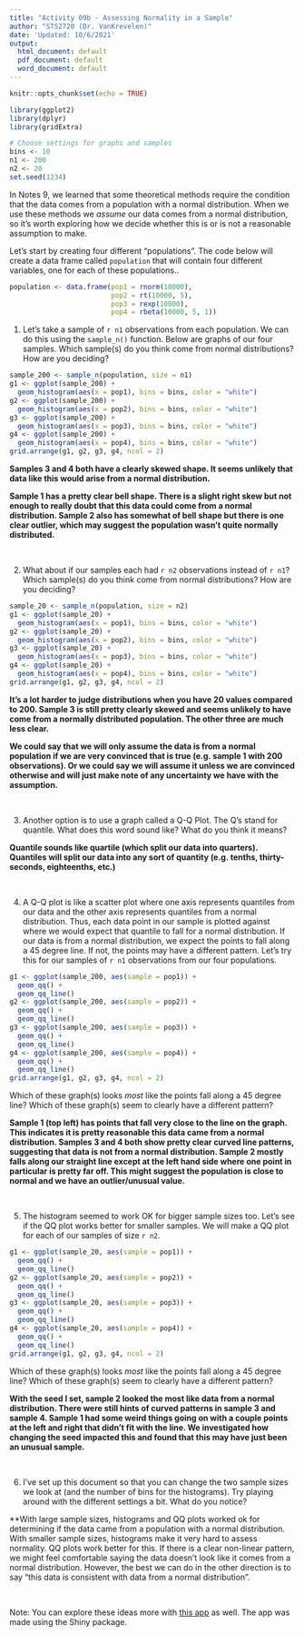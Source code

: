 ```yaml
---
title: "Activity 09b - Assessing Normality in a Sample"
author: "STS2720 (Dr. VanKrevelen)"
date: 'Updated: 10/6/2021'
output:
  html_document: default
  pdf_document: default
  word_document: default
---
```


```r
knitr::opts_chunk$set(echo = TRUE)
```

```r
library(ggplot2)
library(dplyr)
library(gridExtra)
```

```r
# Choose settings for graphs and samples
bins <- 10
n1 <- 200
n2 <- 20
set.seed(1234)
```

In Notes 9, we learned that some theoretical methods require the condition that the data comes from a population with a normal distribution. When we use these methods we *assume* our data comes from a normal distribution, so it's worth exploring how we decide whether this is or is not a reasonable assumption to make.

Let's start by creating four different "populations". The code below will create a data frame called `population` that will contain four different variables, one for each of these populations..

```r
population <- data.frame(pop1 = rnorm(10000),
                         pop2 = rt(10000, 5),
                         pop3 = rexp(10000),
                         pop4 = rbeta(10000, 5, 1))
```


1. Let's take a sample of `r n1` observations from each population. We can do this using the `sample_n()` function. Below are graphs of our four samples. Which sample(s) do you think come from normal distributions? How are you deciding?

```r
sample_200 <- sample_n(population, size = n1)
g1 <- ggplot(sample_200) +
  geom_histogram(aes(x = pop1), bins = bins, color = "white")
g2 <- ggplot(sample_200) +
  geom_histogram(aes(x = pop2), bins = bins, color = "white")
g3 <- ggplot(sample_200) +
  geom_histogram(aes(x = pop3), bins = bins, color = "white")
g4 <- ggplot(sample_200) +
  geom_histogram(aes(x = pop4), bins = bins, color = "white")
grid.arrange(g1, g2, g3, g4, ncol = 2)
```

**Samples 3 and 4 both have a clearly skewed shape. It seems unlikely that data like this would arise from a normal distribution.**

**Sample 1 has a pretty clear bell shape. There is a slight right skew but not enough to really doubt that this data could come from a normal distribution. Sample 2 also has somewhat of  bell shape but there is one clear outlier, which may suggest the population wasn't quite normally distributed.**

<br>


2. What about if our samples each had `r n2` observations instead of `r n1`? Which sample(s) do you think come from normal distributions? How are you deciding?

```r
sample_20 <- sample_n(population, size = n2)
g1 <- ggplot(sample_20) +
  geom_histogram(aes(x = pop1), bins = bins, color = "white")
g2 <- ggplot(sample_20) +
  geom_histogram(aes(x = pop2), bins = bins, color = "white")
g3 <- ggplot(sample_20) +
  geom_histogram(aes(x = pop3), bins = bins, color = "white")
g4 <- ggplot(sample_20) +
  geom_histogram(aes(x = pop4), bins = bins, color = "white")
grid.arrange(g1, g2, g3, g4, ncol = 2)
```

**It's a lot harder to judge distributions when you have 20 values compared to 200. Sample 3 is still pretty clearly skewed and seems unlikely to have come from a normally distributed population. The other three are much less clear.**

**We could say that we will only assume the data is from a normal population if we are very convinced that is true (e.g. sample 1 with 200 observations). Or we could say we will assume it unless we are convinced otherwise and will just make note of any uncertainty we have with the assumption.**

<br>


3. Another option is to use a graph called a Q-Q Plot. The Q's stand for quantile. What does this word sound like? What do you think it means?

**Quantile sounds like quartile (which split our data into quarters). Quantiles will split our data into any sort of quantity (e.g. tenths, thirty-seconds, eighteenths, etc.)**

<br>


4. A Q-Q plot is like a scatter plot where one axis represents quantiles from our data and the other axis represents quantiles from a normal distribution. Thus, each data point in our sample is plotted against where we would expect that quantile to fall for a normal distribution. If our data is from a normal distribution, we expect the points to fall along a 45 degree line. If not, the points may have a different pattern. Let's try this for our samples of `r n1` observations from our four populations.

```r
g1 <- ggplot(sample_200, aes(sample = pop1)) +
  geom_qq() +
  geom_qq_line()
g2 <- ggplot(sample_200, aes(sample = pop2)) +
  geom_qq() +
  geom_qq_line()
g3 <- ggplot(sample_200, aes(sample = pop3)) +
  geom_qq() +
  geom_qq_line()
g4 <- ggplot(sample_200, aes(sample = pop4)) +
  geom_qq() +
  geom_qq_line()
grid.arrange(g1, g2, g3, g4, ncol = 2)
```

Which of these graph(s) looks *most* like the points fall along a 45 degree line? Which of these graph(s) seem to clearly have a different pattern?

**Sample 1 (top left) has points that fall very close to the line on the graph. This indicates it is pretty reasonable this data came from a normal distribution. Samples 3 and 4 both show pretty clear curved line patterns, suggesting that data is not from a normal distribution. Sample 2 mostly falls along our straight line except at the left hand side where one point in particular is pretty far off. This might suggest the population is close to normal and we have an outlier/unusual value.**

<br>


5. The histogram seemed to work OK for bigger sample sizes too. Let's see if the QQ plot works better for smaller samples. We will make a QQ plot for each of our samples of size `r n2`.

```r
g1 <- ggplot(sample_20, aes(sample = pop1)) +
  geom_qq() +
  geom_qq_line()
g2 <- ggplot(sample_20, aes(sample = pop2)) +
  geom_qq() +
  geom_qq_line()
g3 <- ggplot(sample_20, aes(sample = pop3)) +
  geom_qq() +
  geom_qq_line()
g4 <- ggplot(sample_20, aes(sample = pop4)) +
  geom_qq() +
  geom_qq_line()
grid.arrange(g1, g2, g3, g4, ncol = 2)
```

Which of these graph(s) looks *most* like the points fall along a 45 degree line? Which of these graph(s) seem to clearly have a different pattern?

**With the seed I set, sample 2 looked the most like data from a normal distribution. There were still hints of curved patterns in sample 3 and sample 4. Sample 1 had some weird things going on with a couple points at the left and right that didn't fit with the line. We investigated how changing the seed impacted this and found that this may have just been an unusual sample.**

<br>

6. I've set up this document so that you can change the two sample sizes we look at (and the number of bins for the histograms). Try playing around with the different settings a bit. What do you notice?

**With large sample sizes, histograms and QQ plots worked ok for determining if the data came from a population with a normal distribution. With smaller sample sizes, histograms make it very hard to assess normality. QQ plots work better for this. If there is a clear non-linear pattern, we might feel comfortable saying the data doesn't look like it comes from a normal distribution. However, the best we can do in the other direction is to say "this data is consistent with data from a normal distribution". 

<br>

Note: You can explore these ideas more with [this app](https://vank-stats.shinyapps.io/samplehistograms/) as well. The app was made using the Shiny package.